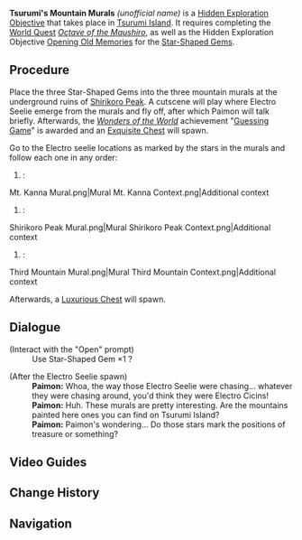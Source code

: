 {{stub|Get clean images of the three murals (only possible before completing Step 6 in ''A Particularly Particular Author'')}}
{{Hidden Exploration Objectives Infobox
|image      = 
|type       = Unordered
|req        = [[Octave of the Maushiro]]
|region     = Inazuma
|area       = Tsurumi Island
|loc        = [[Shirikoro Peak]]
|characters = Paimon; Traveler
}}
'''Tsurumi's Mountain Murals''' ''(unofficial name)'' is a [[Hidden Exploration Objective]] that takes place in [[Tsurumi Island]]. It requires completing the [[World Quest]] ''[[Octave of the Maushiro]]'', as well as the Hidden Exploration Objective [[Opening Old Memories]] for the [[Star-Shaped Gem]]s.

==Procedure==
Place the three Star-Shaped Gems into the three mountain murals at the underground ruins of [[Shirikoro Peak]]. A cutscene will play where Electro Seelie emerge from the murals and fly off, after which Paimon will talk briefly. Afterwards, the ''[[Wonders of the World]]'' achievement "[[Guessing Game]]" is awarded and an [[Exquisite Chest]] will spawn.

Go to the Electro seelie locations as marked by the stars in the murals and follow each one in any order:

#
#: <gallery hideaddbutton="true" captionalign="center">
Mt. Kanna Mural.png|Mural
Mt. Kanna Context.png|Additional context
</gallery>
#
#: <gallery hideaddbutton="true" captionalign="center">
Shirikoro Peak Mural.png|Mural
Shirikoro Peak Context.png|Additional context
</gallery>
#
#: <gallery hideaddbutton="true" captionalign="center">
Third Mountain Mural.png|Mural
Third Mountain Context.png|Additional context
</gallery>

Afterwards, a [[Luxurious Chest]] will spawn.

==Dialogue==
{{Dialogue start}}
;(Interact with the "Open" prompt)
:Use Star-Shaped Gem ×1 {{color|menu|to light up the star-shaped picture on the mural}}?

;(After the Electro Seelie spawn)
:'''Paimon:''' Whoa, the way those Electro Seelie were chasing... whatever they were chasing around, you'd think they were Electro Cicins!
:'''Paimon:''' Huh. These murals are pretty interesting. Are the mountains painted here ones you can find on Tsurumi Island?
:'''Paimon:''' Paimon's wondering... Do those stars mark the positions of treasure or something?
{{Dialogue end}}

==Video Guides==
{{EVT
|video1   = https://youtu.be/KE2SIghQilA
|caption1 = Tsurumi's Mountain Murals Guide
}}

==Change History==
{{Change History|2.2}}

==Navigation==
{{Hidden Exploration Objective Navbox|Unordered}}